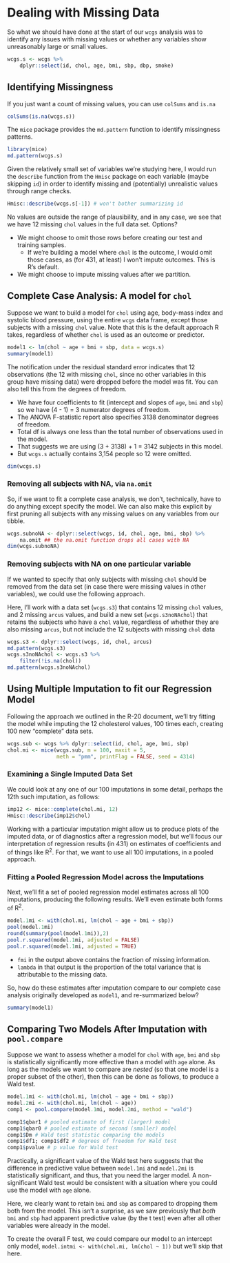 # Dealing with Missing Data

So what we should have done at the start of our `wcgs` analysis was to identify any issues with missing values or whether any variables show unreasonably large or small values. 

```r
wcgs.s <- wcgs %>%
    dplyr::select(id, chol, age, bmi, sbp, dbp, smoke)
```

## Identifying Missingness

If you just want a count of missing values, you can use `colSums` and `is.na`

```r
colSums(is.na(wcgs.s))
```

The `mice` package provides the `md.pattern` function to identify missingness patterns.

```r
library(mice)
md.pattern(wcgs.s)
```

Given the relatively small set of variables we're studying here, I would run the `describe` function from the `Hmisc` package on each variable (maybe skipping `id`) in order to identify missing and (potentially) unrealistic values through range checks. 

```r
Hmisc::describe(wcgs.s[-1]) # won't bother summarizing id
```

No values are outside the range of plausibility, and in any case, we see that we have 12 missing `chol` values in the full data set. Options?

- We might choose to omit those rows before creating our test and training samples.
    + If we're building a model where `chol` is the outcome, I would omit those cases, as (for 431, at least) I won't impute outcomes. This is R's default.
- We might choose to impute missing values after we partition.

## Complete Case Analysis: A model for `chol` 

Suppose we want to build a model for `chol` using age, body-mass index and systolic blood pressure, using the entire `wcgs` data frame, except those subjects with a missing `chol` value. Note that this is the default approach R takes, regardless of whether `chol` is used as an outcome or predictor.

```r
model1 <- lm(chol ~ age + bmi + sbp, data = wcgs.s)
summary(model1)
```

The notification under the residual standard error indicates that 12 observations (the 12 with missing `chol`, since no other variables in this group have missing data) were dropped before the model was fit. You can also tell this from the degrees of freedom. 

- We have four coefficients to fit (intercept and slopes of `age`, `bmi` and `sbp`) so we have (4 - 1) = 3 numerator degrees of freedom.
- The ANOVA F-statistic report also specifies 3138 denominator degrees of freedom. 
- Total df is always one less than the total number of observations used in the model. 
- That suggests we are using (3 + 3138) + 1 = 3142 subjects in this model. 
- But `wcgs.s` actually contains 3,154 people so 12 were omitted.

```r
dim(wcgs.s)
```

### Removing all subjects with NA, via `na.omit`

So, if we want to fit a complete case analysis, we don't, technically, have to do anything except specify the model. We can also make this explicit by first pruning all subjects with any missing values on any variables from our tibble.

```r
wcgs.subnoNA <- dplyr::select(wcgs, id, chol, age, bmi, sbp) %>%
    na.omit ## the na.omit function drops all cases with NA
dim(wcgs.subnoNA)
```

### Removing subjects with NA on one particular variable

If we wanted to specify that only subjects with missing `chol` should be removed from the data set (in case there were missing values in other variables), we could use the following approach. 

Here, I'll work with a data set (`wcgs.s3`) that contains 12 missing `chol` values, and 2 missing `arcus` values, and build a new set (`wcgs.s3noNAchol`) that retains the subjects who have a `chol` value, regardless of whether they are also missing `arcus`, but not include the 12 subjects with missing `chol` data

```r
wcgs.s3 <- dplyr::select(wcgs, id, chol, arcus)
md.pattern(wcgs.s3)
wcgs.s3noNAchol <- wcgs.s3 %>%
    filter(!is.na(chol))
md.pattern(wcgs.s3noNAchol)
```



## Using Multiple Imputation to fit our Regression Model

Following the approach we outlined in the R-20 document\footnote{Also see https://stat.ethz.ch/education/semesters/ss2012/ams/paper/mice.pdf}, we'll try fitting the model while imputing the 12 cholesterol values, 100 times each, creating 100 new "complete" data sets.

```r
wcgs.sub <- wcgs %>% dplyr::select(id, chol, age, bmi, sbp)
chol.mi <- mice(wcgs.sub, m = 100, maxit = 5, 
                meth = "pmm", printFlag = FALSE, seed = 4314)
```

### Examining a Single Imputed Data Set

We could look at any one of our 100 imputations in some detail, perhaps the 12th such imputation, as follows:

```r
imp12 <- mice::complete(chol.mi, 12)
Hmisc::describe(imp12$chol)
```

Working with a particular imputation might allow us to produce plots of the imputed data, or of diagnostics after a regression model, but we'll focus our interpretation of regression results (in 431) on estimates of coefficients and of things like R^2^. For that, we want to use all 100 imputations, in a pooled approach.

### Fitting a Pooled Regression Model across the Imputations

Next, we'll fit a set of pooled regression model estimates across all 100 imputations, producing the following results. We'll even estimate both forms of R^2^.

```r
model.1mi <- with(chol.mi, lm(chol ~ age + bmi + sbp))
pool(model.1mi)
round(summary(pool(model.1mi)),2)
pool.r.squared(model.1mi, adjusted = FALSE)
pool.r.squared(model.1mi, adjusted = TRUE)
```

- `fmi` in the output above contains the fraction of missing information.
- `lambda` in that output is the proportion of the total variance that is attributable to the missing data.

So, how do these estimates after imputation compare to our complete case analysis originally developed as `model1`, and re-summarized below?

```r
summary(model1)
```

## Comparing Two Models After Imputation with `pool.compare`

Suppose we want to assess whether a model for `chol` with `age`, `bmi` and `sbp` is statistically significantly more effective than a model with `age` alone. As long as the models we want to compare are *nested* (so that one model is a proper subset of the other), then this can be done as follows, to produce a Wald test.

```r
model.1mi <- with(chol.mi, lm(chol ~ age + bmi + sbp))
model.2mi <- with(chol.mi, lm(chol ~ age))
comp1 <- pool.compare(model.1mi, model.2mi, method = "wald")
```

```r
comp1$qbar1 # pooled estimate of first (larger) model
comp1$qbar0 # pooled estimate of second (smaller) model
comp1$Dm # Wald test statistic comparing the models
comp1$df1; comp1$df2 # degrees of freedom for Wald test
comp1$pvalue # p value for Wald test
```

Practically, a significant value of the Wald test here suggests that the difference in predictive value between `model.1mi` and `model.2mi` is statistically significant, and thus, that you need the larger model. A non-significant Wald test would be consistent with a situation where you could use the model with `age` alone. 

Here, we clearly want to retain `bmi` and `sbp` as compared to dropping them both from the model. This isn't a surprise, as we saw previously that *both* `bmi` and `sbp` had apparent predictive value (by the t test) even after all other variables were already in the model.

To create the overall F test, we could compare our model to an intercept only model,
`model.intmi <- with(chol.mi, lm(chol ~ 1))` but we'll skip that here.



